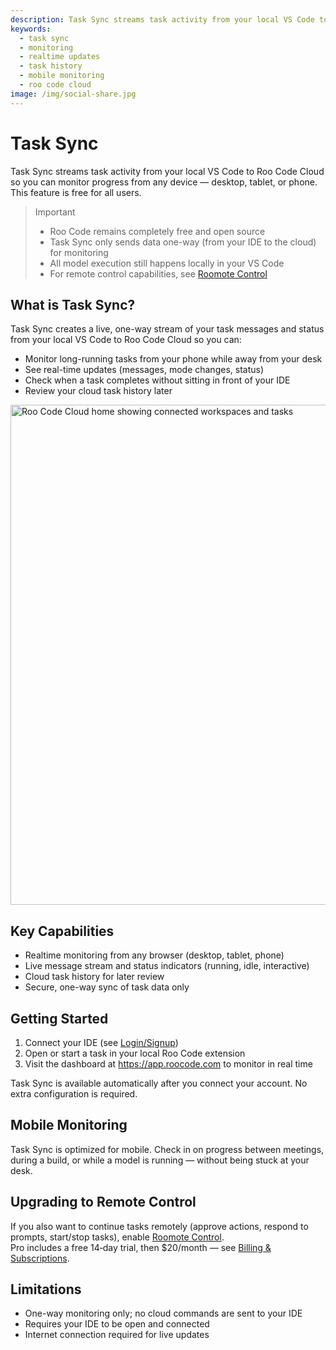 ```yaml
---
description: Task Sync streams task activity from your local VS Code to Roo Code Cloud so you can monitor progress from any device — free for all users.
keywords:
  - task sync
  - monitoring
  - realtime updates
  - task history
  - mobile monitoring
  - roo code cloud
image: /img/social-share.jpg
---
```


# Task Sync

Task Sync streams task activity from your local VS Code to Roo Code Cloud so you can monitor progress from any device — desktop, tablet, or phone. This feature is free for all users.

> Important
> - Roo Code remains completely free and open source
> - Task Sync only sends data one-way (from your IDE to the cloud) for monitoring
> - All model execution still happens locally in your VS Code
> - For remote control capabilities, see [Roomote Control](/roo-code-cloud/roomote-control)

## What is Task Sync?

Task Sync creates a live, one-way stream of your task messages and status from your local VS Code to Roo Code Cloud so you can:
- Monitor long-running tasks from your phone while away from your desk
- See real-time updates (messages, mode changes, status)
- Check when a task completes without sitting in front of your IDE
- Review your cloud task history later

<img src="/img/task-sync/task-sync.png" alt="Roo Code Cloud home showing connected workspaces and tasks" width="800" />

## Key Capabilities

- Realtime monitoring from any browser (desktop, tablet, phone)
- Live message stream and status indicators (running, idle, interactive)
- Cloud task history for later review
- Secure, one-way sync of task data only

## Getting Started

1. Connect your IDE (see [Login/Signup](/roo-code-cloud/login))
2. Open or start a task in your local Roo Code extension
3. Visit the dashboard at https://app.roocode.com to monitor in real time

Task Sync is available automatically after you connect your account. No extra configuration is required.

## Mobile Monitoring

Task Sync is optimized for mobile. Check in on progress between meetings, during a build, or while a model is running — without being stuck at your desk.

## Upgrading to Remote Control

If you also want to continue tasks remotely (approve actions, respond to prompts, start/stop tasks), enable [Roomote Control](/roo-code-cloud/roomote-control).  
Pro includes a free 14‑day trial, then $20/month — see [Billing & Subscriptions](/roo-code-cloud/billing-subscriptions).

## Limitations

- One-way monitoring only; no cloud commands are sent to your IDE
- Requires your IDE to be open and connected
- Internet connection required for live updates